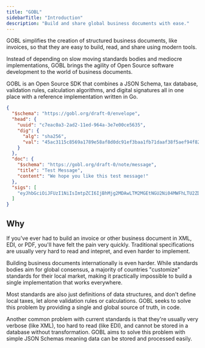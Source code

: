 ```yaml
---
title: "GOBL"
sidebarTitle: "Introduction"
description: "Build and share global business documents with ease."
---
```


GOBL simplifies the creation of structured business documents, like invoices, so that they are easy to build, read, and share using modern tools.

Instead of depending on slow moving standards bodies and mediocre implementations, GOBL brings the agility of Open Source software development to the world of business documents.

GOBL is an Open Source SDK that combines a JSON Schema, tax database, validation rules, calculation algorithms, and digital signatures all in one place with a reference implementation written in Go.

```json Example GOBL Envelope containing a Message
{
  "$schema": "https://gobl.org/draft-0/envelope",
  "head": {
    "uuid": "c7eac0a3-2ad2-11ed-964a-3e7e00ce5635",
    "dig": {
      "alg": "sha256",
      "val": "45ac3115c8569a1789e58af8d0dc91ef3baa1fb71daaf38f5aef94f82b4d0033"
    }
  },
  "doc": {
    "$schema": "https://gobl.org/draft-0/note/message",
    "title": "Test Message",
    "content": "We hope you like this test message!"
  },
  "sigs": [
    "eyJhbGciOiJFUzI1NiIsImtpZCI6IjBhMjg2MDAwLTM2MGEtNGU2Ni04MWFhLTU2ZDQ0YmI4ZjEwNyJ9.eyJ1dWlkIjoiYzdlYWMwYTMtMmFkMi0xMWVkLTk2NGEtM2U3ZTAwY2U1NjM1IiwiZGlnIjp7ImFsZyI6InNoYTI1NiIsInZhbCI6IjQ1YWMzMTE1Yzg1NjlhMTc4OWU1OGFmOGQwZGM5MWVmM2JhYTFmYjcxZGFhZjM4ZjVhZWY5NGY4MmI0ZDAwMzMifX0.JsLXd3TkKOwuy0KOXJVG8atIShlNZb1vbLglVO8PDZnZbwGVyWRE_i7y85lVKvSby-j0rwU9wgleIxcGj9tE4g"
  ]
}
```

## Why

If you've ever had to build an invoice or other business document in XML, EDI, or PDF, you'll have felt the pain very quickly. Traditional specifications are usually very hard to read and intepret, and even harder to implement.

Building business documents internationally is even harder. While standards bodies aim for global consensus, a majority of countries "customize" standards for their local market, making it practically impossible to build a single implementation that works everywhere.

Most standards are also just definitions of data structures, and don't define local taxes, let alone validation rules or calculations. GOBL seeks to solve this problem by providing a single and global source of truth, in code.

Another common problem with current standards is that they're usually very verbose (like XML), too hard to read (like EDI), and cannot be stored in a database without transformation. GOBL aims to solve this problem with simple JSON Schemas meaning data can be stored and processed easily.
